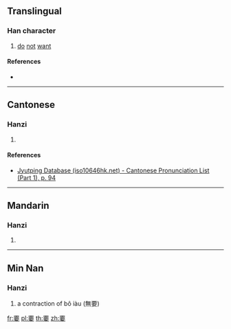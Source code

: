 ==Translingual==

===Han character===
{{Han char|rn=38|rad=女|as=10|sn=13|four=|canj=MFMWV|ids=⿱不要}}

# [[do]] [[not]] [[want]]

====References====
* {{Han ref|kx=0269.181|hdz=21071.130|uh=5AD1|ud=23249}}

----

==Cantonese==

===Hanzi===
{{yue-hanzi|jyut=[[biu3]]|y=biu3}}

# {{defn|lang=yue|sort=女10}}

====References====
* [http://www.iso10646hk.net/jp/document/download.jsp Jyutping Database (iso10646hk.net) - Cantonese Pronunciation List (Part 1), p. 94]

----

==Mandarin==

===Hanzi===
{{cmn-hanzi|pin=[[báo]] ([[bao2]])|wg=pao<sup>2</sup>}}

# {{defn|lang=cmn|sort=女10}}

----

==Min Nan==

===Hanzi===
{{nan-hanzi|poj=biàu}}

# a contraction of bô iàu (無要)

[[fr:嫑]]
[[pl:嫑]]
[[th:嫑]]
[[zh:嫑]]